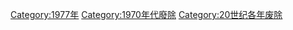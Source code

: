 {{discat|197|7|1976|1978}}
{{Commonscat|1977 disestablishments}}

[[Category:1977年|Category:1977年]]
[[Category:1970年代廢除|Category:1970年代廢除]]
[[Category:20世纪各年废除|Category:20世纪各年废除]]